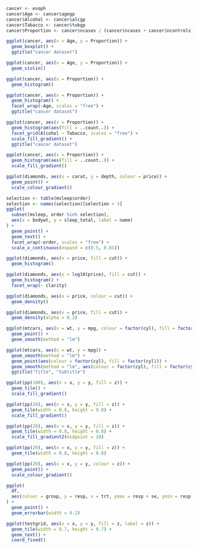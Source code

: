 ```r
cancer <- esoph
cancer$Age <- cancer$agegp
cancer$Alcohol <- cancer$alcgp
cancer$Tabacco <- cancer$tobgp
cancer$Proportion <- cancer$ncases / (cancer$ncases + cancer$ncontrols)
```

```r
ggplot(cancer, aes(x = Age, y = Proportion)) +
  geom_boxplot() +
  ggtitle("cancer dataset")
```

```r
ggplot(cancer, aes(x = Age, y = Proportion)) +
  geom_violin()
```

```r
ggplot(cancer, aes(x = Proportion)) +
  geom_histogram()
```

```r
ggplot(cancer, aes(x = Proportion)) +
  geom_histogram() +
  facet_wrap(~Age, scales = "free") +
  ggtitle("cancer dataset")
```

```r
ggplot(cancer, aes(x = Proportion)) +
  geom_histogram(aes(fill = ..count..)) +
  facet_grid(Alcohol ~ Tabacco, scales = "free") +
  scale_fill_gradient() +
  ggtitle("cancer dataset")
```

```r
ggplot(cancer, aes(x = Proportion)) +
  geom_histogram(aes(fill = ..count..)) +
  scale_fill_gradient()
```

```r
ggplot(diamonds, aes(x = carat, y = depth, colour = price)) +
  geom_point() +
  scale_colour_gradient()
```

```r
selection <- table(msleep$order)
selection <- names(selection)[selection > 3]
ggplot(
  subset(msleep, order %in% selection),
  aes(x = bodywt, y = sleep_total, label = name)
) +
  geom_point() +
  geom_text() +
  facet_wrap(~order, scales = "free") +
  scale_x_continuous(expand = c(0.5, 0.01))
```

```r
ggplot(diamonds, aes(x = price, fill = cut)) +
  geom_histogram()
```

```r
ggplot(diamonds, aes(x = log10(price), fill = cut)) +
  geom_histogram() +
  facet_wrap(~ clarity)
```

```r
ggplot(diamonds, aes(x = price, colour = cut)) +
  geom_density()
```

```r
ggplot(diamonds, aes(x = price, fill = cut)) +
  geom_density(alpha = 0.2)
```

```r
ggplot(mtcars, aes(x = wt, y = mpg, colour = factor(cyl), fill = factor(cyl))) +
  geom_point() +
  geom_smooth(method = "lm")
```
```r
ggplot(mtcars, aes(x = wt, y = mpg)) +
  geom_smooth(method = "lm") +
  geom_point(aes(colour = factor(cyl), fill = factor(cyl))) +
  geom_smooth(method = "lm", aes(colour = factor(cyl), fill = factor(cyl))) +
  ggtitle("Title", "Subtitle")
```

```r
ggplot(pp(100), aes(x = x, y = y, fill = z)) +
  geom_tile() +
  scale_fill_gradient()
```
```r
ggplot(pp(20), aes(x = x, y = y, fill = z)) +
  geom_tile(width = 0.8, height = 0.8) +
  scale_fill_gradient()
```
```r
ggplot(pp(20), aes(x = x, y = y, fill = z)) +
  geom_tile(width = 0.8, height = 0.8) +
  scale_fill_gradient2(midpoint = 20)
```
```r
ggplot(pp(20), aes(x = x, y = y, fill = z)) +
  geom_tile(width = 0.8, height = 0.8)
```

```r
ggplot(pp(20), aes(x = x, y = y, colour = z)) +
  geom_point() +
  scale_colour_gradient()
```
```r
ggplot(
  df,
  aes(colour = group, y = resp, x = trt, ymax = resp + se, ymin = resp - se)
) +
  geom_point() +
  geom_errorbar(width = 0.2)
```

```r
ggplot(testgrid, aes(x = x, y = y, fill = z, label = z)) +
  geom_tile(width = 0.7, height = 0.7) +
  geom_text() +
  coord_fixed()
```

